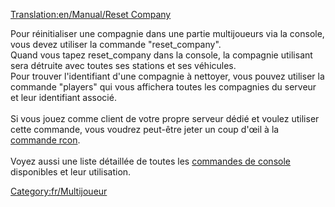 [[Translation:en/Manual/Reset Company]]


Pour réinitialiser une compagnie dans une partie multijoueurs via la console, vous devez utiliser la commande "reset_company".<br />
Quand vous tapez reset_company <id-compagnie> dans la console, la compagnie utilisant <id-compagnie> sera détruite avec toutes ses stations et ses véhicules.<br />
Pour trouver l'identifiant d'une compagnie à nettoyer, vous pouvez utiliser la commande "players" qui vous affichera toutes les compagnies du serveur et leur identifiant associé.<br /><br />
Si vous jouez comme client de votre propre serveur dédié et voulez utiliser cette commande, vous voudrez peut-être jeter un coup d'œil à la [[fr/Manual/Serveur dédié#Contrôler le serveur avec rcon|commande rcon]].<br /><br />
Voyez aussi une liste détaillée de toutes les [[fr/Manual/Commandes de console|commandes de console]] disponibles et leur utilisation.

[[Category:fr/Multijoueur]]